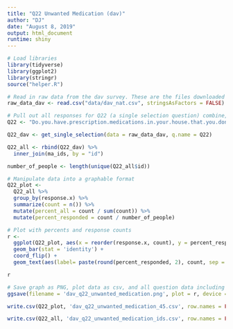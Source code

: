 ```yaml
---
title: "Q22 Unwanted Medication (dav)"
author: "DJ"
date: "August 8, 2019"
output: html_document
runtime: shiny
---
```


```r
# Load libraries
library(tidyverse)
library(ggplot2)
library(stringr)
source("helper.R")
```

```r
# Read in raw data from the dav survey. These are the files downloaded from survey monkey saved as a .csv
raw_data_dav <- read.csv("data/dav_nat.csv", stringsAsFactors = FALSE)
```

```r
# Pull out all responses for Q22 (a single selection question) combine, then determine 'question n'
Q22 <- "Do.you.have.prescription.medications.in.your.house.that.you.don.t.want.to.use.and.currently.need.to.get.rid.of."

Q22_dav <- get_single_selection(data = raw_data_dav, q.name = Q22)

Q22_all <- rbind(Q22_dav) %>%
  inner_join(ma_ids, by = "id")

number_of_people <- length(unique(Q22_all$id))
```

```r
# Manipulate data into a graphable format
Q22_plot <- 
  Q22_all %>%
  group_by(response.x) %>%
  summarize(count = n()) %>%
  mutate(percent_all = count / sum(count)) %>%
  mutate(percent_responded = count / number_of_people)
```

```r
# Plot with percents and response counts
r <- 
  ggplot(Q22_plot, aes(x = reorder(response.x, count), y = percent_responded)) +
  geom_bar(stat = 'identity') +
  coord_flip() +
  geom_text(aes(label= paste(round(percent_responded, 2), count, sep = "***")))

r
```

```r
# Save graph as PNG, plot data as csv, and all question data including response IDs as csv (save question n and N at end of plot file as "_x.x")
ggsave(filename = 'dav_q22_unwanted_medication.png', plot = r, device = 'png')

write.csv(Q22_plot, 'dav_q22_unwanted_medication_45.csv', row.names = FALSE)

write.csv(Q22_all, 'dav_q22_unwanted_medication_ids.csv', row.names = FALSE)
```
